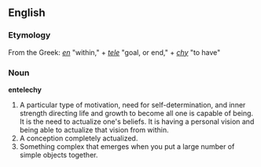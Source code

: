 ==English==
=== Etymology ===
From the Greek: ''[[en]]'' "within," + ''[[tele]]'' "goal, or end," + ''[[chy]]'' "to have"
=== Noun ===
'''entelechy'''
# A particular type of motivation, need for self-determination, and inner strength directing life and growth to become all one is capable of being. It is the need to actualize one's beliefs. It is having a personal vision and being able to actualize that vision from within.
# A conception completely actualized.
# Something complex that emerges when you put a large number of simple objects together.
{{rfc}} <!-- this may be copyvio, i am too sleepy to look into it, but someone should not that this is Aristotilian -->